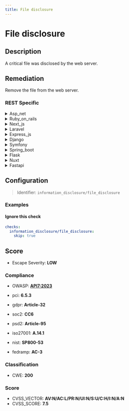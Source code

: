 ```yaml
---
title: File disclosure
---
```


# File disclosure

## Description

A critical file was disclosed by the web server.


## Remediation

Remove the file from the web server.



### REST Specific

<details>
    <summary>Asp_net</summary>

Implement proper access controls and ensure sensitive files are not stored within web-accessible directories. Use the web.config file to restrict unauthorized access to critical files and employ ASP.NET features like the element to specify access rules for different users and roles.

</details>

<details>
    <summary>Ruby_on_rails</summary>

Ensure proper access controls are in place for sensitive files and configure the web server to restrict access to critical file paths. Use the 'send_file' method in Ruby on Rails controllers to securely serve files, and validate user permissions before allowing file access.

</details>

<details>
    <summary>Next_js</summary>

Ensure that server-side configurations or Next.js API routes do not inadvertently serve sensitive files. Use a well-configured .next/static folder for static assets and restrict access to any critical files through proper server rules or middleware. Regularly audit your file-serving routes to prevent unintended file disclosures.

</details>

<details>
    <summary>Laravel</summary>

Ensure proper access controls are in place for sensitive files and directories. Use Laravel's built-in authorization features to restrict access, and configure your web server to deny direct access to critical files. Additionally, regularly audit your storage directories and .env file to prevent unintended exposure.

</details>

<details>
    <summary>Express_js</summary>

To prevent critical file disclosure in an Express.js application, ensure that user input is not directly used to serve files from the server. Implement strict access controls and use a whitelist approach to serve only intended public files. Additionally, employ middleware like 'helmet' to secure Express apps by setting various HTTP headers and 'express-rate-limit' to prevent brute-force attempts at discovering files. Regularly audit your application for unintended static directories or routes that may expose sensitive files.

</details>

<details>
    <summary>Django</summary>

Ensure that Django's built-in security features are properly configured to prevent unauthorized file disclosures. Use the 'X-Sendfile' header for serving protected files, set 'DEBUG' to False in production, and restrict file access by implementing proper user authentication and permissions checks.

</details>

<details>
    <summary>Symfony</summary>

In the Symfony framework, ensure that your server configuration or .htaccess file properly denies access to sensitive files. Use the 'access_control' feature in the security.yaml configuration file to restrict access based on patterns. Additionally, regularly audit your code to ensure that no critical files are being exposed through routes or public directories.

</details>

<details>
    <summary>Spring_boot</summary>

Ensure that the Spring Boot application is configured to restrict access to sensitive files. Implement proper access controls and use the Spring Security framework to define security constraints. Regularly audit your application's security configuration and update the security rules as necessary to prevent unauthorized file disclosure.

</details>

<details>
    <summary>Flask</summary>

To prevent critical file disclosure in a Flask application, ensure that the web server is properly configured to deny access to sensitive files and directories. Use Flask's `send_from_directory` function with caution, explicitly defining accessible paths, and avoid serving dynamic content from user input. Implement proper access control checks within your application logic to restrict unauthorized users from accessing protected resources. Additionally, regularly review and update your `.htaccess` or web server configuration files to prevent directory listing and secure file permissions.

</details>

<details>
    <summary>Nuxt</summary>

Ensure that the Nuxt.js server configuration properly restricts access to sensitive files and directories. Implement access control checks and serve static files explicitly through Nuxt.js configuration to prevent unintended file disclosure. Regularly audit file permissions and use middleware to filter out requests for critical files.

</details>

<details>
    <summary>Fastapi</summary>

To prevent critical file disclosure in FastAPI, ensure that sensitive files are not stored in publicly accessible directories. Implement proper access controls and use secure configuration settings for the server. Additionally, validate and sanitize user input to prevent path traversal attacks. Regularly review and update security policies and practices.

</details>

## Configuration

> Identifier: `information_disclosure/file_disclosure`



### Examples



#### Ignore this check

```yaml
checks:
  information_disclosure/file_disclosure:
    skip: true
```




## Score

- Escape Severity: **<span className="low-severity">LOW</span>**

### Compliance

- OWASP: **[API7:2023](https://github.com/OWASP/API-Security/blob/master/editions/2023/en/0xa7-server-side-request-forgery.md)**

- pci: **6.5.3**
- gdpr: **Article-32**
- soc2: **CC6**
- psd2: **Article-95**
- iso27001: **A.14.1**
- nist: **SP800-53**
- fedramp: **AC-3**

### Classification

- CWE: **200**




### Score

- CVSS_VECTOR: **AV:N/AC:L/PR:N/UI:N/S:U/C:H/I:N/A:N**
- CVSS_SCORE: **7.5**

